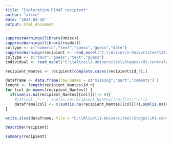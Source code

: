 ---
title: "Exploration DIVAT recipient"
author: "alice"
date: "2024-04-16"
output: html_document
---

```{r}
suppressWarnings(library(Hmisc))
suppressWarnings(library(readxl))
coltype <- c("numeric","text","guess","guess","date")
suppressWarnings(recipient <- read_excel("C:\\Alice\\1-Universitée\\Stages\\M1-centrale\\DATAS\\ALICE_DATAS\\ALL_VARIABLES_KiTGENIE2024.xlsx", sheet = "recipient",na = "NA",col_types = coltype))
coltype <- c("text","guess","text","guess")
individual <- read_excel("C:\\Alice\\1-Universitée\\Stages\\M1-centrale\\DATAS\\ALICE_DATAS\\ALL_VARIABLES_KiTGENIE2024.xlsx", sheet = "individual",na = "NA",col_types = coltype)
```

```{r}
recipient_Nantes <- recipient[complete.cases(recipient$id_r),]
```

```{r}
dataframe <- data.frame(row.names = c("missing","part","coments") )
lenght <- length(recipient_Nantes$id_r)
for (col in names(recipient_Nantes)) {
  if(sum(is.na(recipient_Nantes[[col]]))!= 0){
    #cat(col ,":" , sum(is.na(recipient_Nantes[[col]])),"\n")}
    dataframe[col] <- c(sum(is.na(recipient_Nantes[[col]])),sum(is.na(recipient_Nantes[[col]]))/lenght,"random")}
}
```

```{r}
write.xlsx(dataframe, file = "C:\\Alice\\1-Universitée\\Stages\\M1-centrale\\DATAS\\Describe\\explore\\explore_NA.xlsx",sheetName = "recipient", append = TRUE)
```

```{r}
describe(recipient)
```

```{r}
summary(recipient)
```


